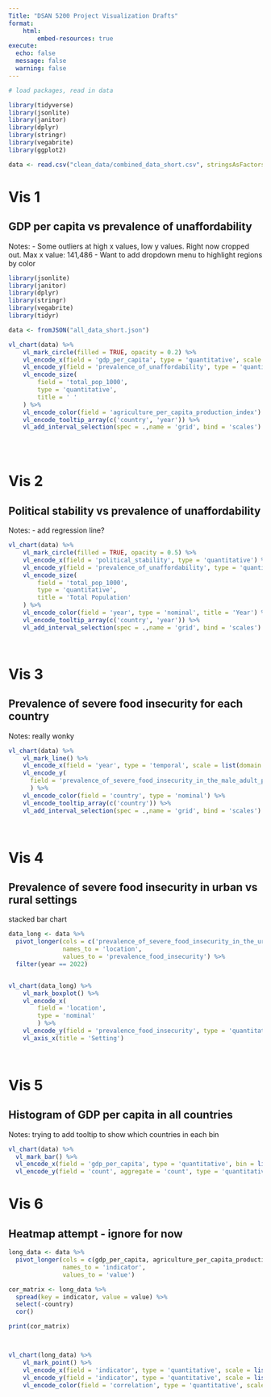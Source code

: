 ```yaml
---
Title: "DSAN 5200 Project Visualization Drafts"
format:
    html:
        embed-resources: true
execute:
  echo: false
  message: false
  warning: false
---
```



```r

# load packages, read in data 

library(tidyverse)
library(jsonlite)
library(janitor)
library(dplyr)
library(stringr)
library(vegabrite)
library(ggplot2)

data <- read.csv("clean_data/combined_data_short.csv", stringsAsFactors = FALSE)


```

# Vis 1
## GDP per capita vs prevalence of unaffordability
Notes:
- Some outliers at high x values, low y values. Right now cropped out. Max x value: 141,486
- Want to add dropdown menu to highlight regions by color

```r


library(jsonlite)
library(janitor)
library(dplyr)
library(stringr)
library(vegabrite)
library(tidyr)

data <- fromJSON("all_data_short.json")

vl_chart(data) %>%
    vl_mark_circle(filled = TRUE, opacity = 0.2) %>%
    vl_encode_x(field = 'gdp_per_capita', type = 'quantitative', scale = list(domain = c(0, 100000))) %>%
    vl_encode_y(field = 'prevalence_of_unaffordability', type = 'quantitative') %>%
    vl_encode_size(
        field = 'total_pop_1000', 
        type = 'quantitative', 
        title = ' '
    ) %>% 
    vl_encode_color(field = 'agriculture_per_capita_production_index') %>%
    vl_encode_tooltip_array(c('country', 'year')) %>%
    vl_add_interval_selection(spec = .,name = 'grid', bind = 'scales')


  
```


# Vis 2
## Political stability vs prevalence of unaffordability
Notes: 
- add regression line?

```r
vl_chart(data) %>%
    vl_mark_circle(filled = TRUE, opacity = 0.5) %>%
    vl_encode_x(field = 'political_stability', type = 'quantitative') %>%
    vl_encode_y(field = 'prevalence_of_unaffordability', type = 'quantitative') %>%
    vl_encode_size(
        field = 'total_pop_1000', 
        type = 'quantitative', 
        title = 'Total Population'
    ) %>% 
    vl_encode_color(field = 'year', type = 'nominal', title = 'Year') %>%
    vl_encode_tooltip_array(c('country', 'year')) %>%
    vl_add_interval_selection(spec = .,name = 'grid', bind = 'scales')




```

# Vis 3
## Prevalence of severe food insecurity for each country
Notes: really wonky

```r
vl_chart(data) %>%
    vl_mark_line() %>%
    vl_encode_x(field = 'year', type = 'temporal', scale = list(domain = c(2017, 2022))) %>%
    vl_encode_y(
      field = 'prevalence_of_severe_food_insecurity_in_the_male_adult_population_percent_annual_value', type = 'quantitative'
      ) %>%
    vl_encode_color(field = 'country', type = 'nominal') %>%
    vl_encode_tooltip_array(c('country')) %>%
    vl_add_interval_selection(spec = .,name = 'grid', bind = 'scales')
    



```

# Vis 4
## Prevalence of severe food insecurity in urban vs rural settings

stacked bar chart
```r

data_long <- data %>%
  pivot_longer(cols = c('prevalence_of_severe_food_insecurity_in_the_urban_adult_population_percent_annual_value', 'prevalence_of_severe_food_insecurity_in_the_rural_adult_population_percent_annual_value'), 
               names_to = 'location', 
               values_to = 'prevalence_food_insecurity') %>%
  filter(year == 2022)


vl_chart(data_long) %>%
    vl_mark_boxplot() %>%
    vl_encode_x(
        field = 'location',
        type = 'nominal'
        ) %>%  
    vl_encode_y(field = 'prevalence_food_insecurity', type = 'quantitative', scale = list(domain = c(0, 45))) %>%
    vl_axis_x(title = 'Setting')
    



```


# Vis 5
## Histogram of GDP per capita in all countries
Notes: trying to add tooltip to show which countries in each bin
```r
vl_chart(data) %>%
  vl_mark_bar() %>%
  vl_encode_x(field = 'gdp_per_capita', type = 'quantitative', bin = list(maxbins = 50), title = 'GDP per capita') %>%
  vl_encode_y(field = 'count', aggregate = 'count', type = 'quantitative', title = 'Number of countries')

```


# Vis 6
## Heatmap attempt - ignore for now

```r

long_data <- data %>%
  pivot_longer(cols = c(gdp_per_capita, agriculture_per_capita_production_index, total_fdi_inflow, aff_expenditures, total_expenditures), 
               names_to = 'indicator', 
               values_to = 'value')

cor_matrix <- long_data %>%
  spread(key = indicator, value = value) %>%
  select(-country)
  cor()

print(cor_matrix)



vl_chart(long_data) %>%
    vl_mark_point() %>%
    vl_encode_x(field = 'indicator', type = 'quantitative', scale = list(domain = range(long_data$value))) %>%  
    vl_encode_y(field = 'indicator', type = 'quantitative', scale = list(domain = range(long_data$value))) %>%  
    vl_encode_color(field = 'correlation', type = 'quantitative', scale = list(range = c('white', 'red')))


```

